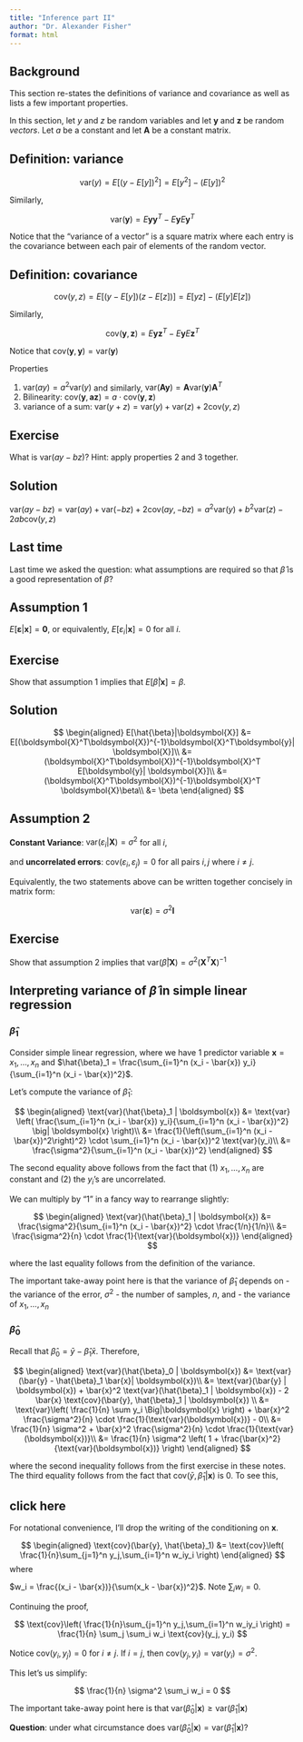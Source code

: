 ```yaml
---
title: "Inference part II"
author: "Dr. Alexander Fisher"
format: html
---
```


\newcommand{\by}{\boldsymbol{y}}
\newcommand{\hby}{\hat{\boldsymbol{y}}}
\newcommand{\bone}{\boldsymbol{1}}
\newcommand{\bx}{\boldsymbol{x}}
\newcommand{\bX}{\boldsymbol{X}}
\newcommand{\be}{\boldsymbol{\varepsilon}}
\newcommand{\hbe}{\hat{\be}}
\newcommand{\bzero}{\boldsymbol{0}}
\newcommand{\identity}{\boldsymbol{I}}

## Background

This section re-states the definitions of variance and covariance as well as lists a few important properties.

In this section, let $y$ and $z$ be random variables and let $\boldsymbol{y}$ and $\boldsymbol{z}$ be random *vectors*. Let $a$ be a constant and let $\boldsymbol{A}$ be a constant matrix. 

::: callout-note
## Definition: variance
$$
\text{var}(y) = E[(y - E[y])^2] = E[y^2] - \left(E[y]\right)^2
$$


Similarly, 

$$
\text{var}(\boldsymbol{y}) = E \boldsymbol{y}\boldsymbol{y}^T - E\boldsymbol{y}E\boldsymbol{y}^T
$$

Notice that the "variance of a vector" is a square matrix where each entry is the covariance between each pair of elements of the random vector. 

::: 

::: callout-note
## Definition: covariance

$$
\text{cov}(y, z) = E[(y - E[y])(z - E[z])] = E[yz] - \left(E[y]E[z]\right)
$$

Similarly, 

$$
\text{cov}(\boldsymbol{y}, \boldsymbol{z}) = E \boldsymbol{y}\boldsymbol{z}^T - E\boldsymbol{y}E\boldsymbol{z}^T
$$

Notice that $\text{cov}(\boldsymbol{y}, \boldsymbol{y}) = \text{var}(\boldsymbol{y})$

:::


Properties 

1. $\text{var}(ay) = a^2 \text{var}(y)$ and similarly, $\text{var}(\boldsymbol{A} \boldsymbol{y}) = \boldsymbol{A} \text{var}(\boldsymbol{y}) \boldsymbol{A}^T$
2. Bilinearity: $\text{cov}(\boldsymbol{y}, \boldsymbol{az}) = a \cdot \text{cov}(\boldsymbol{y}, \boldsymbol{z})$
3. variance of a sum: $\text{var}(y + z) = \text{var}(y) + \text{var}(z) + 2\text{cov}(y, z)$

::: panel-tabset
## Exercise
What is $\text{var}(ay - bz)$? Hint: apply properties 2 and 3 together.

## Solution
$\text{var}(ay - bz) = \text{var}(ay) + \text{var}(-bz) + 2 \text{cov}(ay, -bz) = a^2 \text{var}(y) + b^2\text{var}(z) - 2ab\text{cov}(y, z)$
:::

## Last time

Last time we asked the question: what assumptions are required so that $\hat{\beta}$ is a good representation of $\beta$?

::: callout-important
## Assumption 1

$E[\be|\bx] = \bzero$, or equivalently, $E[\varepsilon_i|\bx] = 0$ for all $i$.

:::

::: panel-tabset
## Exercise
Show that assumption 1 implies that $E[\hat{\beta}|\bx] = \beta$.

## Solution

$$
\begin{aligned}
E[\hat{\beta}|\bX] &= E[(\bX^T\bX)^{-1}\bX^T\by | \bX]\\
&= (\bX^T\bX)^{-1}\bX^T E[\by | \bX]\\
&= (\bX^T\bX)^{-1}\bX^T \bX \beta\\
&= \beta
\end{aligned}
$$
:::

::: callout-important
## Assumption 2

**Constant Variance**: $\text{var}(\varepsilon_i | \boldsymbol{X}) = \sigma^2$ for all $i$,

and **uncorrelated errors**: $\text{cov}(\varepsilon_{i}, \varepsilon_j) = 0$ for all pairs $i, j$ where $i \neq j$.

Equivalently, the two statements above can be written together concisely in matrix form:

$$
\text{var}(\be) = \sigma^2 \identity
$$
:::

::: panel-tabset
## Exercise 

Show that assumption 2 implies that $\text{var}(\hat{\beta}|\bX) = \sigma^2 (\bX^T\bX)^{-1}$

:::

## Interpreting variance of $\hat{\beta}$ in simple linear regression

### $\hat{\beta}_1$

Consider simple linear regression, where we have 1 predictor variable $\boldsymbol{x} = x_1, \ldots, x_n$ and $\hat{\beta}_1 = \frac{\sum_{i=1}^n (x_i - \bar{x}) y_i}{\sum_{i=1}^n (x_i - \bar{x})^2}$. 

Let's compute the variance of $\hat{\beta}_1$:

$$
\begin{aligned}
\text{var}(\hat{\beta}_1 | \boldsymbol{x}) 
&= \text{var}
\left(
\frac{\sum_{i=1}^n (x_i - \bar{x}) y_i}{\sum_{i=1}^n (x_i - \bar{x})^2} \big| \boldsymbol{x}
\right)\\
&=
\frac{1}{\left(\sum_{i=1}^n (x_i - \bar{x})^2\right)^2} \cdot \sum_{i=1}^n (x_i - \bar{x})^2 \text{var}(y_i)\\
&= \frac{\sigma^2}{\sum_{i=1}^n (x_i - \bar{x})^2}
\end{aligned}
$$

The second equality above follows from the fact that (1) $x_1, \ldots, x_n$ are constant and (2) the $y_i$'s are uncorrelated.

We can multiply by "1" in a fancy way to rearrange slightly:

$$
\begin{aligned}
\text{var}(\hat{\beta}_1 | \boldsymbol{x}) &= 
\frac{\sigma^2}{\sum_{i=1}^n (x_i - \bar{x})^2} \cdot \frac{1/n}{1/n}\\
&= \frac{\sigma^2}{n} \cdot \frac{1}{\text{var}(\boldsymbol{x})}
\end{aligned}
$$

where the last equality follows from the definition of the variance.

::: callout-important
The important take-away point here is that the variance of $\hat{\beta}_1$ depends on 
- the variance of the error, $\sigma^2$
- the number of samples, $n$, and
- the variance of $x_1, \ldots, x_n$
:::

### $\hat{\beta}_0$

Recall that $\hat{\beta}_0 = \bar{y} - \hat{\beta}_1 \bar{x}$. Therefore, 

$$
\begin{aligned}
\text{var}(\hat{\beta}_0 | \boldsymbol{x}) 
&=
\text{var}(\bar{y} - \hat{\beta}_1 \bar{x}| \boldsymbol{x})\\
&= 
\text{var}(\bar{y} | \boldsymbol{x}) + \bar{x}^2 \text{var}(\hat{\beta}_1 | \boldsymbol{x}) - 2 \bar{x} \text{cov}(\bar{y}, \hat{\beta}_1 | \boldsymbol{x})
\\
&= \text{var}\left(
\frac{1}{n} \sum y_i \Big|\boldsymbol{x}
\right) +
\bar{x}^2 \frac{\sigma^2}{n} \cdot \frac{1}{\text{var}(\boldsymbol{x})} - 0\\
&= \frac{1}{n} \sigma^2  + \bar{x}^2 \frac{\sigma^2}{n} \cdot \frac{1}{\text{var}(\boldsymbol{x})}\\
&= \frac{1}{n} \sigma^2 \left(
1 + \frac{\bar{x}^2}{\text{var}(\boldsymbol{x})}
\right)
\end{aligned}
$$

where the second inequality follows from the first exercise in these notes. The third equality follows from the fact that $\text{cov}(\bar{y}, \hat{\beta}_1 | \boldsymbol{x})$ is 0. To see this, 

::: {.callout-note collapse="true"}
## click here

For notational convenience, I'll drop the writing of the conditioning on $\boldsymbol{x}$.

$$
\begin{aligned}
\text{cov}(\bar{y}, \hat{\beta}_1) 
&= \text{cov}\left(
\frac{1}{n}\sum_{j=1}^n y_j,\sum_{i=1}^n w_iy_i
\right)
\end{aligned}
$$
where

$w_i = \frac{(x_i - \bar{x})}{\sum(x_k - \bar{x})^2}$. Note $\sum_i w_i = 0$.

Continuing the proof,

$$
\text{cov}\left(
\frac{1}{n}\sum_{j=1}^n y_j,\sum_{i=1}^n w_iy_i
\right) = 
\frac{1}{n} \sum_j \sum_i w_i \text{cov}(y_j, y_i)
$$

Notice $\text{cov}(y_i, y_j) = 0$ for $i \neq j$. If $i = j$, then $\text{cov}(y_j, y_i) = \text{var}(y_i) = \sigma^2$.

This let's us simplify:

$$
\frac{1}{n} \sigma^2 \sum_i w_i = 0
$$

:::

::: callout-important
The important take-away point here is that 
$\text{var}(\hat{\beta}_0 | \boldsymbol{x}) \geq \text{var}(\hat{\beta}_1 | \boldsymbol{x})$

**Question**: under what circumstance does $\text{var}(\hat{\beta}_0 | \boldsymbol{x}) = \text{var}(\hat{\beta}_1 | \boldsymbol{x})$?
:::

<!-- &= \frac{1}{n} \cdot \frac{1}{\sum(x_i - \bar{x})^2} \sum (x_i - \bar{x})\text{cov}(y_i, y_i) -->